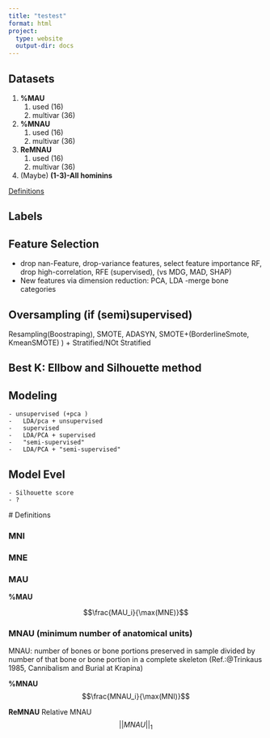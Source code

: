 ```yaml
---
title: "testest"
format: html
project:
  type: website
  output-dir: docs
---
```






## Datasets

1.  **%MAU**
    1.  used (16)
    2.  multivar (36)
2.  **%MNAU**
    1.  used (16)
    2.  multivar (36)
3.  **ReMNAU** 
    1.  used (16)
    2.  multivar (36)
4.  (Maybe) **(1-3)-All hominins**

[Definitions](#definitions)

## Labels 



## Feature Selection 
- drop nan-Feature, drop-variance features, select feature importance RF, drop     high-correlation, RFE (supervised), (vs MDG, MAD, SHAP)
 -  New features via dimension reduction: PCA, LDA
 -merge bone categories
 
## Oversampling (if (semi)supervised) 
Resampling(Boostraping), SMOTE, ADASYN, SMOTE+(BorderlineSmote, KmeanSMOTE) ) + Stratified/NOt Stratified

## Best K: Ellbow and Silhouette method

## Modeling 
    - unsupervised (+pca )
    -   LDA/pca + unsupervised
    -   supervised
    -   LDA/PCA + supervised
    -   "semi-supervised"
    -   LDA/PCA + "semi-supervised"


## Model Evel 
    
    - Silhouette score
    - ?
    
    
    

<a id="definitions"></a> 
# Definitions

### MNI 

### MNE

### MAU

**%MAU**

$$\frac{MAU_i}{\max(MNE)}$$

### MNAU (minimum number of anatomical units)

MNAU: number of bones or bone portions preserved in sample divided by number of that bone or bone portion in a complete skeleton (Ref.:@Trinkaus 1985, Cannibalism and Burial at Krapina)

**%MNAU** $$\frac{MNAU_i}{\max(MNI)}$$

**ReMNAU** Relative MNAU $$||MNAU||_1 $$